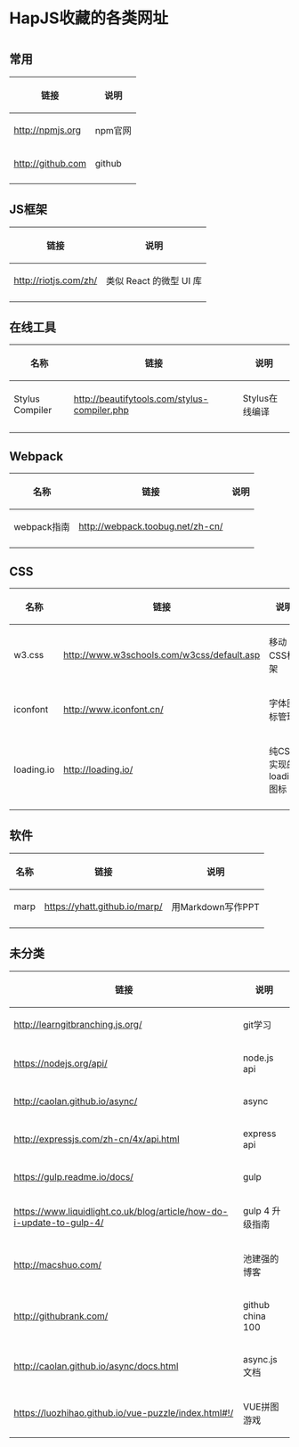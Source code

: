 <h1>HapJS收藏的各类网址</h1>

= =

== 常用 ==
{|
! 链接 !! 说明
|-
| http://npmjs.org || npm官网
|-
| http://github.com || github
|-
|}

== JS框架 ==
{|
! 链接 !! 说明
|-
| http://riotjs.com/zh/ || 类似 React 的微型 UI 库
|-
|}

== 在线工具 ==

{|
! 名称 !! 链接 !! 说明
|-
| Stylus Compiler || http://beautifytools.com/stylus-compiler.php || Stylus在线编译
|-
|}

== Webpack ==

{|
! 名称 !! 链接 !! 说明
|-
| webpack指南 || http://webpack.toobug.net/zh-cn/ || &nbsp;
|-
|}

== CSS ==
{|
! 名称 !! 链接 !! 说明
|-
| w3.css || http://www.w3schools.com/w3css/default.asp || 移动CSS框架
|-
| iconfont || http://www.iconfont.cn/ || 字体图标管理
|-
| loading.io || http://loading.io/ || 纯CSS实现的loading图标
|-
|}

== 软件 ==
{|
! 名称 !! 链接 !! 说明
|-
| marp || https://yhatt.github.io/marp/ || 用Markdown写作PPT
|-
|}

== 未分类 ==
{|
! 链接 !! 说明
|-
| http://learngitbranching.js.org/ || git学习
|-
| https://nodejs.org/api/ || node.js api
|-
| http://caolan.github.io/async/ || async
|-
| http://expressjs.com/zh-cn/4x/api.html || express api
|-
| https://gulp.readme.io/docs/ || gulp
|-
| https://www.liquidlight.co.uk/blog/article/how-do-i-update-to-gulp-4/ || gulp 4 升级指南
|-
| http://macshuo.com/ || 池建强的博客
|-
| http://githubrank.com/ || github china 100
|-
| http://caolan.github.io/async/docs.html || async.js 文档
|-
| https://luozhihao.github.io/vue-puzzle/index.html#!/ || VUE拼图游戏
|}
